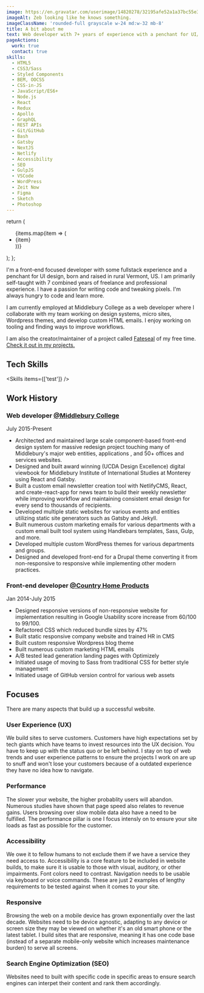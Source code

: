 ```yaml
---
image: https://en.gravatar.com/userimage/14820278/32195afe52a1a37bc55e31a06736dedc.jpg?size=200
imageAlt: Zeb looking like he knows something.
imageClassName: 'rounded-full grayscale w-24 md:w-32 mb-8'
title: A bit about me
text: Web developer with 7+ years of experience with a penchant for UI/UX design, born and raised in rural Vermont.
pageActions:
  work: true
  contact: true
skills:
  - HTML5
  - CSS3/Sass
  - Styled Components
  - BEM, OOCSS
  - CSS-in-JS
  - JavaScript/ES6+
  - Node.js
  - React
  - Redux
  - Apollo
  - GraphQL
  - REST APIs
  - Git/GitHub
  - Bash
  - Gatsby
  - NextJS
  - Netlify
  - Accessibility
  - SEO
  - GulpJS
  - VSCode
  - WordPress
  - Zeit Now
  - Figma
  - Sketch
  - Photoshop
---
```


  return (
    <ul className="text-gradient font-bold flex flex-wrap">
      {items.map(item => (
        <li key={item} className="w-1/2 md:w-1/3 mb-2">
          {item}
        </li>
      ))}
    </ul>
  );
};

I'm a front-end focused developer with some fullstack experience and a penchant for UI design, born and raised in rural Vermont, US. I am primarily self-taught with 7 combined years of freelance and professional experience. I have a passion for writing code and tweaking pixels. I'm always hungry to code and learn more.

I am currently employed at Middlebury College as a web developer where I collaborate with my team working on design systems, micro sites, Wordpress themes, and develop custom HTML emails. I enjoy working on tooling and finding ways to improve workflows.

I am also the creator/maintainer of a project called [Fateseal](https://www.fateseal.com) of my free time. [Check it out in my projects.](/work/fateseal)

## Tech Skills

<Skills items={['test']} />

## Work History

### Web developer [@Middlebury College]()

July 2015-Present

- Architected and maintained large scale component-based front-end design system for massive redesign project touching many of Middlebury's major web entities, applications , and 50+ offices and services websites.
- Designed and built award winning (UCDA Design Excellence) digital viewbook for Middlebury Institute of International Studies at Monterey using React and Gatsby.
- Built a custom email newsletter creation tool with NetlifyCMS, React, and create-react-app for news team to build their weekly newsletter while improving workflow and maintaining consistent email design for every send to thousands of recipients.
- Developed multiple static websites for various events and entities utilizing static site generators such as Gatsby and Jekyll.
- Built numerous custom marketing emails for various departments with a custom email built tool system using Handlebars templates, Sass, Gulp, and more.
- Developed multiple custom WordPress themes for various departments and groups.
- Designed and developed front-end for a Drupal theme converting it from non-responsive to responsive while implementing other modern practices.

### Front-end developer [@Country Home Products]()

Jan 2014-July 2015

- Designed responsive versions of non-responsive website for implementation resulting in Google Usability score increase from 60/100 to 99/100.
- Refactored CSS which reduced bundle sizes by 47%
- Built static responsive company website and trained HR in CMS
- Built custom responsive Wordpress blog theme
- Built numerous custom marketing HTML emails
- A/B tested lead generation landing pages with Optimizely
- Initiated usage of moving to Sass from traditional CSS for better style management
- Initiated usage of GitHub version control for various web assets

## Focuses

There are many aspects that build up a successful website.

### User Experience (UX)

We build sites to serve customers. Customers have high expectations set by tech giants which have teams to invest resources into the UX decision. You have to keep up with the status quo or be left behind. I stay on top of web trends and user experience patterns to ensure the projects I work on are up to snuff and won't lose your customers because of a outdated experience they have no idea how to navigate.

### Performance

The slower your website, the higher probablity users will abandon. Numerous studies have shown that page speed also relates to revenue gains. Users browsing over slow mobile data also have a need to be fulfilled. The performance pillar is one I focus intensly on to ensure your site loads as fast as possible for the customer.

### Accessibility

We owe it to fellow humans to not exclude them if we have a service they need access to. Accessibility is a core feature to be included in website builds, to make sure it is usable to those with visual, auditory, or other impairments. Font colors need to contrast. Navigation needs to be usable via keyboard or voice commands. These are just 2 examples of lengthy requirements to be tested against when it comes to your site.

### Responsive

Browsing the web on a mobile device has grown exponentially over the last decade. Websites need to be device agnostic, adapting to any device or screen size they may be viewed on whether it's an old smart phone or the latest tablet. I build sites that are responsive, meaning it has one code base (instead of a separate mobile-only website which increases maintenance burden) to serve all screens.

### Search Engine Optimization (SEO)

Websites need to built with specific code in specific areas to ensure search engines can interpet their content and rank them accordingly.
